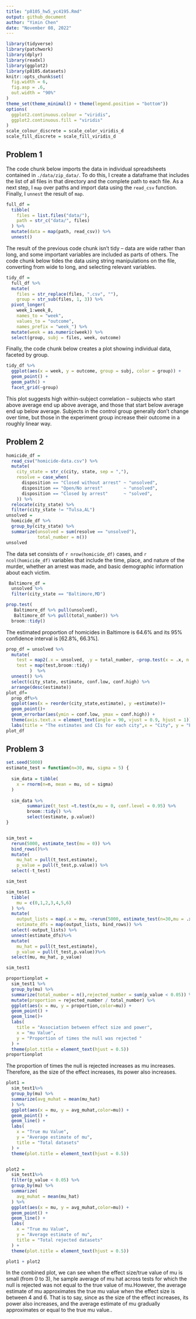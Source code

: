 ```yaml
---
title: "p8105_hw5_yc4195.Rmd"
output: github_document
author: "Yimin Chen"
date: "November 08, 2022"
---
```


```r
library(tidyverse)
library(patchwork)
library(dplyr)
library(readxl)
library(ggplot2)
library(p8105.datasets)
knitr::opts_chunk$set(
  fig.width = 6,
  fig.asp = .6,
  out.width = "90%"
)
theme_set(theme_minimal() + theme(legend.position = "bottom"))
options(
  ggplot2.continuous.colour = "viridis",
  ggplot2.continuous.fill = "viridis"
)
scale_colour_discrete = scale_color_viridis_d
scale_fill_discrete = scale_fill_viridis_d
```

## Problem 1

The code chunk below imports the data in individual spreadsheets contained in `./data/zip_data/`. To do this, I create a dataframe that includes the list of all files in that directory and the complete path to each file. As a next step, I `map` over paths and import data using the `read_csv` function. Finally, I `unnest` the result of `map`.

```r
full_df = 
  tibble(
    files = list.files("data/"),
    path = str_c("data/", files)
  ) %>% 
  mutate(data = map(path, read_csv)) %>% 
  unnest()
```

The result of the previous code chunk isn't tidy -- data are wide rather than long, and some important variables are included as parts of others. The code chunk below tides the data using string manipulations on the file, converting from wide to long, and selecting relevant variables. 

```r
tidy_df = 
  full_df %>% 
  mutate(
    files = str_replace(files, ".csv", ""),
    group = str_sub(files, 1, 3)) %>% 
  pivot_longer(
    week_1:week_8,
    names_to = "week",
    values_to = "outcome",
    names_prefix = "week_") %>% 
  mutate(week = as.numeric(week)) %>% 
  select(group, subj = files, week, outcome)
```

Finally, the code chunk below creates a plot showing individual data, faceted by group. 

```r
tidy_df %>% 
  ggplot(aes(x = week, y = outcome, group = subj, color = group)) + 
  geom_point() + 
  geom_path() + 
  facet_grid(~group)
```

This plot suggests high within-subject correlation -- subjects who start above average end up above average, and those that start below average end up below average. Subjects in the control group generally don't change over time, but those in the experiment group increase their outcome in a roughly linear way. 

## Problem 2

```r
homicide_df = 
  read_csv("homicide-data.csv") %>% 
  mutate(
    city_state = str_c(city, state, sep = ","),
    resolve = case_when(
      disposition == "Closed without arrest" ~ "unsolved",
      disposition == "Open/No arrest"        ~ "unsolved",
      disposition == "Closed by arrest"      ~ "solved",
    )) %>% 
  relocate(city_state) %>% 
  filter(city_state != "Tulsa,AL")
unsolved = 
  homicide_df %>% 
  group_by(city_state) %>% 
  summarize(unsolved = sum(resolve == "unsolved"),
            total_number = n()) 
unsolved
```
The data set consists of `r nrow(homicide_df)` cases, and `r ncol(homicide_df)`  variables that include the time, place, and nature of the murder, whether an arrest was made, and basic demographic information about each victim.

```r
 Baltimore_df =
  unsolved %>% 
  filter(city_state == "Baltimore,MD")

prop.test(
   Baltimore_df %>% pull(unsolved), 
   Baltimore_df %>% pull(total_number)) %>% 
  broom::tidy()

```
The estimated proportion of homicides in Baltimore is 64.6% and its 95% confidence interval is [62.8%, 66.3%].

```r
prop_df = unsolved %>% 
  mutate(
    test = map2(.x = unsolved, .y = total_number, ~prop.test(x = .x, n = .y)),
    test = map(test,broom::tidy)
         )  %>% 
  unnest() %>% 
  select(city_state, estimate, conf.low, conf.high) %>%
  arrange(desc(estimate))
plot_df=
  prop_df%>% 
  ggplot(aes(x = reorder(city_state,estimate), y =estimate))+
  geom_point()+
  geom_errorbar(aes(ymin = conf.low, ymax = conf.high)) + 
  theme(axis.text.x = element_text(angle = 90, vjust = 0.9, hjust = 1))+
  labs(title = "The estimates and CIs for each city",x = "City", y = "Proportions of unsolved homicides")
plot_df
```

## Problem 3

```r
set.seed(5000)
estimate_test = function(n=30, mu, sigma = 5) {
  
  sim_data = tibble(
    x = rnorm(n=n, mean = mu, sd = sigma)
  )
  
  sim_data %>% 
        summarize(t_test =t.test(x,mu = 0, conf.level = 0.95) %>%
        broom::tidy() %>% 
        select(estimate, p.value))
}


sim_test =
  rerun(5000, estimate_test(mu = 0)) %>% 
  bind_rows()%>% 
  mutate(
    mu_hat = pull(t_test,estimate),
    p_value = pull(t_test,p.value)) %>% 
  select(-t_test)

sim_test

sim_test1 =
  tibble(
    mu = c(0,1,2,3,4,5,6)
  ) %>% 
  mutate(
    output_lists = map(.x = mu, ~rerun(5000, estimate_test(n=30,mu = .x))),
    estimate_dfs = map(output_lists, bind_rows)) %>% 
  select(-output_lists) %>% 
  unnest(estimate_dfs)%>%
  mutate(
    mu_hat = pull(t_test,estimate),
    p_value = pull(t_test,p.value))%>% 
  select(mu, mu_hat, p_value)

sim_test1
```


```r
proportionplot =
  sim_test1 %>% 
  group_by(mu) %>% 
  summarize(total_number = n(),rejected_number = sum(p_value < 0.05)) %>% 
  mutate(proportion = rejected_number / total_number) %>% 
  ggplot(aes(x = mu, y = proportion,color=mu)) +
  geom_point() +
  geom_line()+
  labs(
    title = "Association between effect size and power",
    x = "mu Value",
    y = "Proportion of times the null was rejected "
  ) + 
  theme(plot.title = element_text(hjust = 0.5))
proportionplot
```


The proportion of times the null is rejected increases as mu increases. Therefore, as the size of the effect increases, its power also increases.

```r
plot1 =
  sim_test1%>% 
  group_by(mu) %>%
  summarize(avg_muhat = mean(mu_hat)
  ) %>% 
  ggplot(aes(x = mu, y = avg_muhat,color=mu)) + 
  geom_point() +
  geom_line() +
  labs(
    x = "True mu Value",
    y = "Average estimate of mu",
    title = "Total datasets"
  ) + 
  theme(plot.title = element_text(hjust = 0.5))


plot2 =
  sim_test1%>% 
  filter(p_value < 0.05) %>% 
  group_by(mu) %>%
  summarize(
    avg_muhat = mean(mu_hat)
  ) %>% 
  ggplot(aes(x = mu, y = avg_muhat,color=mu)) + 
  geom_point() +
  geom_line() +
  labs(
    x = "True mu Value",
    y = "Average estimate of mu",
    title = "Total rejected datasets"
  ) + 
  theme(plot.title = element_text(hjust = 0.5))
```

```r
plot1 + plot2
```


In the combined plot, we can see when the effect size/true value of mu is small (from 0 to 3), he sample average of mu hat across tests for which the null is rejected was not equal to the true value of mu.However, the average estimate of mu approximates the true mu value when the effect size is between 4 and 6. That is to say, since as the size of the effect increases, its power also increases, and the average estimate of mu gradually approximates or equal to the true mu value..

